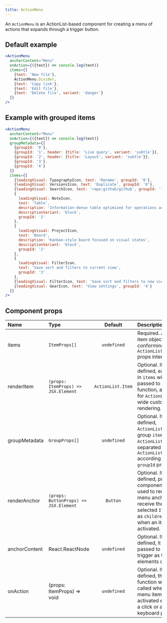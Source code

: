 ```yaml
---
title: ActionMenu
---
```


An `ActionMenu` is an ActionList-based component for creating a menu of actions that expands through a trigger button.

## Default example

```jsx live
<ActionMenu
  anchorContent="Menu"
  onAction={({text}) => console.log(text)}
  items={[
    {text: 'New file'},
    ActionMenu.Divider,
    {text: 'Copy link'},
    {text: 'Edit file'},
    {text: 'Delete file', variant: 'danger'}
  ]}
/>
```

## Example with grouped items

```jsx live
<ActionMenu
  anchorContent="Menu"
  onAction={({text}) => console.log(text)}
  groupMetadata={[
    {groupId: '0'},
    {groupId: '1', header: {title: 'Live query', variant: 'subtle'}},
    {groupId: '2', header: {title: 'Layout', variant: 'subtle'}},
    {groupId: '3'},
    {groupId: '4'}
  ]}
  items={[
    {leadingVisual: TypographyIcon, text: 'Rename', groupId: '0'},
    {leadingVisual: VersionsIcon, text: 'Duplicate', groupId: '0'},
    {leadingVisual: SearchIcon, text: 'repo:github/github', groupId: '1'},
    {
      leadingVisual: NoteIcon,
      text: 'Table',
      description: 'Information-dense table optimized for operations across teams',
      descriptionVariant: 'block',
      groupId: '2'
    },
    {
      leadingVisual: ProjectIcon,
      text: 'Board',
      description: 'Kanban-style board focused on visual states',
      descriptionVariant: 'block',
      groupId: '2'
    },
    {
      leadingVisual: FilterIcon,
      text: 'Save sort and filters to current view',
      groupId: '3'
    },
    {leadingVisual: FilterIcon, text: 'Save sort and filters to new view', groupId: '3'},
    {leadingVisual: GearIcon, text: 'View settings', groupId: '4'}
  ]}
/>
```

## Component props

| Name          | Type                                  |      Default      | Description                                                                                                                                                          |
| :------------ | :------------------------------------ | :---------------: | :------------------------------------------------------------------------------------------------------------------------------------------------------------------- |
| items         | `ItemProps[]`                         |    `undefined`    | Required. A list of item objects conforming to the `ActionList.Item` props interface.                                                                                |
| renderItem    | `(props: ItemProps) => JSX.Element`   | `ActionList.Item` | Optional. If defined, each item in `items` will be passed to this function, allowing for `ActionList`-wide custom item rendering.                                    |
| groupMetadata | `GroupProps[]`                        |    `undefined`    | Optional. If defined, `ActionList` will group `items` into `ActionList.Group`s separated by `ActionList.Divider` according to their `groupId` property.              |
| renderAnchor  | `(props: ButtonProps) => JSX.Element` |     `Button`      | Optional. If defined, provided component will be used to render the menu anchor. Will receive the selected `Item` text as `children` prop when an item is activated. |
| anchorContent | React.ReactNode                       |    `undefined`    | Optional. If defined, it will be passed to the trigger as the elements child.                                                                                        |
| onAction      | (props: ItemProps) => void            |    `undefined`    | Optional. If defined, this function will be called when a menu item is activated either by a click or a keyboard press.                                              |
